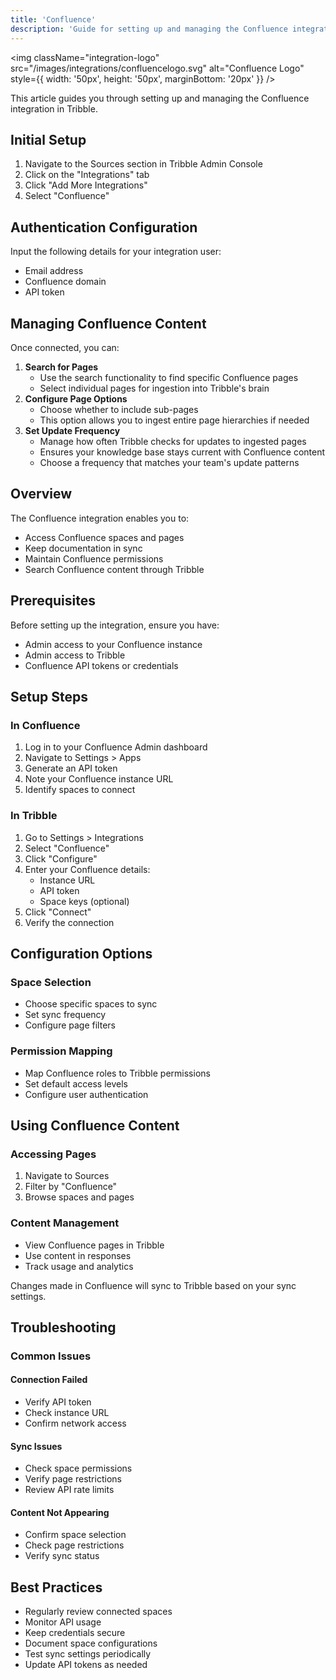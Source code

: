 ```yaml
---
title: 'Confluence'
description: 'Guide for setting up and managing the Confluence integration in Tribble'
---
```


<img
  className="integration-logo"
  src="/images/integrations/confluencelogo.svg"
  alt="Confluence Logo"
  style={{ width: '50px', height: '50px', marginBottom: '20px' }}
/>

This article guides you through setting up and managing the Confluence integration in Tribble.

## Initial Setup

1. Navigate to the Sources section in Tribble Admin Console
2. Click on the "Integrations" tab
3. Click "Add More Integrations"
4. Select "Confluence"

## Authentication Configuration

Input the following details for your integration user:

* Email address
* Confluence domain
* API token

## Managing Confluence Content

Once connected, you can:

1. **Search for Pages**  
   * Use the search functionality to find specific Confluence pages  
   * Select individual pages for ingestion into Tribble's brain
2. **Configure Page Options**  
   * Choose whether to include sub-pages  
   * This option allows you to ingest entire page hierarchies if needed
3. **Set Update Frequency**  
   * Manage how often Tribble checks for updates to ingested pages  
   * Ensures your knowledge base stays current with Confluence content  
   * Choose a frequency that matches your team's update patterns

## Overview

The Confluence integration enables you to:
- Access Confluence spaces and pages
- Keep documentation in sync
- Maintain Confluence permissions
- Search Confluence content through Tribble

## Prerequisites

Before setting up the integration, ensure you have:
- Admin access to your Confluence instance
- Admin access to Tribble
- Confluence API tokens or credentials

## Setup Steps

### In Confluence

1. Log in to your Confluence Admin dashboard
2. Navigate to Settings > Apps
3. Generate an API token
4. Note your Confluence instance URL
5. Identify spaces to connect

### In Tribble

1. Go to Settings > Integrations
2. Select "Confluence"
3. Click "Configure"
4. Enter your Confluence details:
   - Instance URL
   - API token
   - Space keys (optional)
5. Click "Connect"
6. Verify the connection

## Configuration Options

### Space Selection
- Choose specific spaces to sync
- Set sync frequency
- Configure page filters

### Permission Mapping
- Map Confluence roles to Tribble permissions
- Set default access levels
- Configure user authentication

## Using Confluence Content

### Accessing Pages
1. Navigate to Sources
2. Filter by "Confluence"
3. Browse spaces and pages

### Content Management
- View Confluence pages in Tribble
- Use content in responses
- Track usage and analytics

<Note>
Changes made in Confluence will sync to Tribble based on your sync settings.
</Note>

## Troubleshooting

### Common Issues

#### Connection Failed
- Verify API token
- Check instance URL
- Confirm network access

#### Sync Issues
- Check space permissions
- Verify page restrictions
- Review API rate limits

#### Content Not Appearing
- Confirm space selection
- Check page restrictions
- Verify sync status

## Best Practices

- Regularly review connected spaces
- Monitor API usage
- Keep credentials secure
- Document space configurations
- Test sync settings periodically
- Update API tokens as needed 